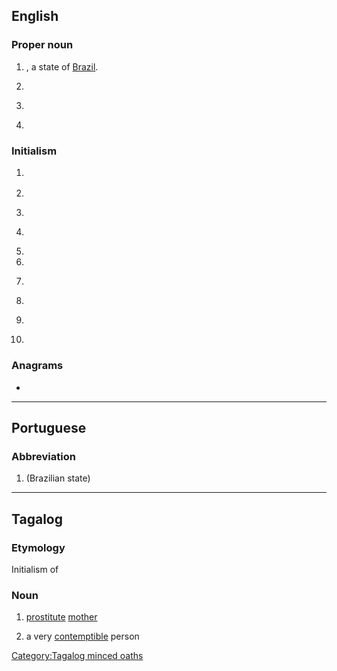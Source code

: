 {{also|Appendix:Variations of "pi"}}
==English==

===Proper noun===
{{en-proper noun}}

# {{abbreviation of|lang=en|Piauí}}, a state of [[Brazil]].
# {{initialism of|[[prison|Prison]] [[industry|Industries]]|lang=en|nodot=1}} {{gloss|the prison-run work program for inmates}}
# {{lb|en|informatics|SGML|XML}} {{initialism of|Processing Instruction|lang=en}}
# {{lb|en|colloquial|Philippines}} {{initialism of|the [[Philippines]]|lang=en|nodot=1}} {{gloss|PI standing for ''Philippine Islands''}}
#: {{ux|en|We're going back to '''the PI''' for a vacation this summer.}}

===Initialism===
{{rfc-header|Initialism}}
{{en-initialism}}

# {{initialism of|partial induction|lang=en|nodot=1}} {{gloss|see [[AI]]}}
# {{initialism of|personal injury|lang=en}}
# {{initialism of|politically incorrect|lang=en|nodot=1}} {{gloss|see [[PC]]}}
# {{initialism of|principal investigator|lang=en|nodot=1}} {{gloss|lead researcher on a grant-funded project}}
# {{initialism of|private investigator|lang=en}}
# {{initialism of|pseudoincest|lang=en}}
# {{lb|en|biochemistry}} {{abbreviation of|phosphatidylinositol|lang=en|nodot=1}} {{gloss|a phospholipid component of eukaryotic cell membranes, also abbreviated in PtdIns}}
# {{lb|en|electronics}} {{initialism of|power integrity|lang=en}}
# {{lb|en|organic compound}} {{initialism of|polyimide|lang=en}}
# {{abbreviation of|[[prohibited]] [[immigrant]]|lang=en}}

===Anagrams===
* {{anagrams|en|a=ip|IP|Ip}}

----

==Portuguese==

===Abbreviation===
{{rfc-header|Abbreviation}}
{{pt-abbr}}

# {{abbreviation of|Piauí|lang=pt}} (Brazilian state)

----

==Tagalog==

===Etymology===
Initialism of {{m|tl|putang ina}}

===Noun===
{{head|tl|noun}}
#{{lb|tl|vulgar}} [[prostitute]] [[mother]]
#{{lb|tl|colloquial|vulgar}} a very [[contemptible]] person

[[Category:Tagalog minced oaths]]